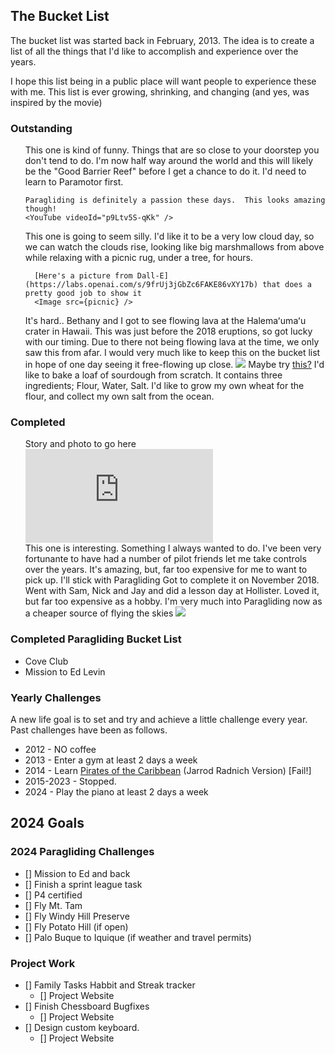 

<title>The Bucket List</title>

## The Bucket List

The bucket list was started back in February, 2013.  The idea is to create a list of all the things that I'd like to accomplish and experience over the years.

I hope this list being in a public place will want people to experience these with me.  This list is ever growing, shrinking, and changing (and yes, was inspired by the movie)

### Outstanding
<ul>
  <Item title="Scuba dive the Great Barrier Reef">
    This one is kind of funny.  Things that are so close to your doorstep you don't tend to do.
    I'm now half way around the world and this will likely be the "Good Barrier Reef" before I get a chance to do it.
  </Item>
  <Item title="Paramotor Horseshoe Bend">
    I'd need to learn to Paramotor first.

    Paragliding is definitely a passion these days.  This looks amazing though!
    <YouTube videoId="p9Ltv5S-qKk" />
  </Item>
  <Item title="Picnic under a tree watching clouds from above">
      This one is going to seem silly.  I'd like it to be a very low cloud day, so we can watch the clouds rise, looking like big marshmallows from above while relaxing with a picnic rug, under a tree, for hours.

      [Here's a picture from Dall-E](https://labs.openai.com/s/9frUj3jGbZc6FAKE86vXY17b) that does a pretty good job to show it
      <Image src={picnic} />
  </Item>
  <Item title="Learn to Kite Surf" />
  <Item title="See something majestic" />
  <Item title="Ski down a double black run at Perisher (confidently)" />
  <Item title="Learn Flight of the Bublebee on Piano">
    It's hard..
    <YouTube videoId="QZWW5xG_1wM" />
  </Item>
  <Item title="Write a piece of music I'm very proud of" />
  <Item title="See flowing lava">
    Bethany and I got to see flowing lava at the Halemaʻumaʻu crater in Hawaii. This was just before the 2018 eruptions, so got lucky with our timing. Due to there not being flowing lava at the time, we only saw this from afar. I would very much like to keep this on the bucket list in hope of one day seeing it free-flowing up close.
    <Image src={lava} />
  </Item>
  <Item title="Visit the Maldives (Nathan Hu recommends Tahiti instead)" />
  <Item title="Maintain a bee hive" />
  <Item title="Snow Mobile">
    Maybe try <a href="https://laketahoesnowmobile.com/book-your-tour-now/">this?</a>
  </Item>
  <Item title="Bake a loaf of sourdough from Scratch (more scratch than you'd imagine)">
    I'd like to bake a loaf of sourdough from scratch.  It contains three ingredients; Flour, Water, Salt.
    I'd like to grow my own wheat for the flour, and collect my own salt from the ocean.
  </Item>
  <Item title="[Paragliding] Get to 15,000 ft of altitude" />
</ul>

### Completed
<ul>
  <Item title="White water rafing down a river">
    Story and photo to go here
  </Item>
  <Item title="Sky Diving (done twice, Completed last in 2012)" />
  <Item title="Skydive Solo (completed late 2013)">
    <div css="padding:56.25% 0 0 0;position:relative;">
      <iframe src="https://player.vimeo.com/video/87970062?badge=0&amp;autopause=0&amp;quality_selector=1&amp;player_id=0&amp;app_id=58479" frameborder="0" allow="autoplay; fullscreen; picture-in-picture" css="position:absolute;top:0;left:0;width:100%;height:100%;" title="Skydiving Adventure 2013">
      </iframe>
    </div>
    <script src="https://player.vimeo.com/api/player.js"></script>
  </Item>
  <Item title="Hang Gliding (completed 20th December, 2012)" />
  <Item title="CCNA Certified (Completed early 2012)" />
  <Item title="Fly a plane (Completed early 2012)">
    This one is interesting.  Something I always wanted to do.  I've been very fortunante to have had a number of pilot friends let me take controls over the years.  It's amazing, but, far too expensive for me to want to pick up.  I'll stick with Paragliding 
  </Item>
  <Item title="Fly a glider">
    Got to complete it on November 2018. Went with Sam, Nick and Jay and did a lesson day at Hollister. Loved it, but far too expensive as a hobby. I'm very much into Paragliding now as a cheaper source of flying the skies
    <Image src={glider} />
  </Item>
</ul>

### Completed Paragliding Bucket List
- Cove Club
- Mission to Ed Levin


### Yearly Challenges
A new life goal is to set and try and achieve a little challenge every year. Past challenges have been as follows.

- 2012 - NO coffee
- 2013 - Enter a gym at least 2 days a week
- 2014 - Learn [Pirates of the Caribbean](https://www.youtube.com/watch?v=n4JD-3-UAzM) (Jarrod Radnich Version) [Fail!]
- 2015-2023 - Stopped.
- 2024 - Play the piano at least 2 days a week

## 2024 Goals

### 2024 Paragliding Challenges
- [] Mission to Ed and back
- [] Finish a sprint league task
- [] P4 certified
- [] Fly Mt. Tam
- [] Fly Windy Hill Preserve
- [] Fly Potato Hill (if open)
- [] Palo Buque to Iquique (if weather and travel permits)

### Project Work
- [] Family Tasks Habbit and Streak tracker
  - [] Project Website
- [] Finish Chessboard Bugfixes
  - [] Project Website
- [] Design custom keyboard.
  - [] Project Website